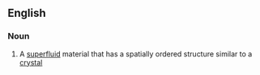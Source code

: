 ==English==

===Noun===
{{wikipedia}}
{{en-noun}}

#{{physics}} A [[superfluid]] material that has a spatially ordered structure similar to a [[crystal]]